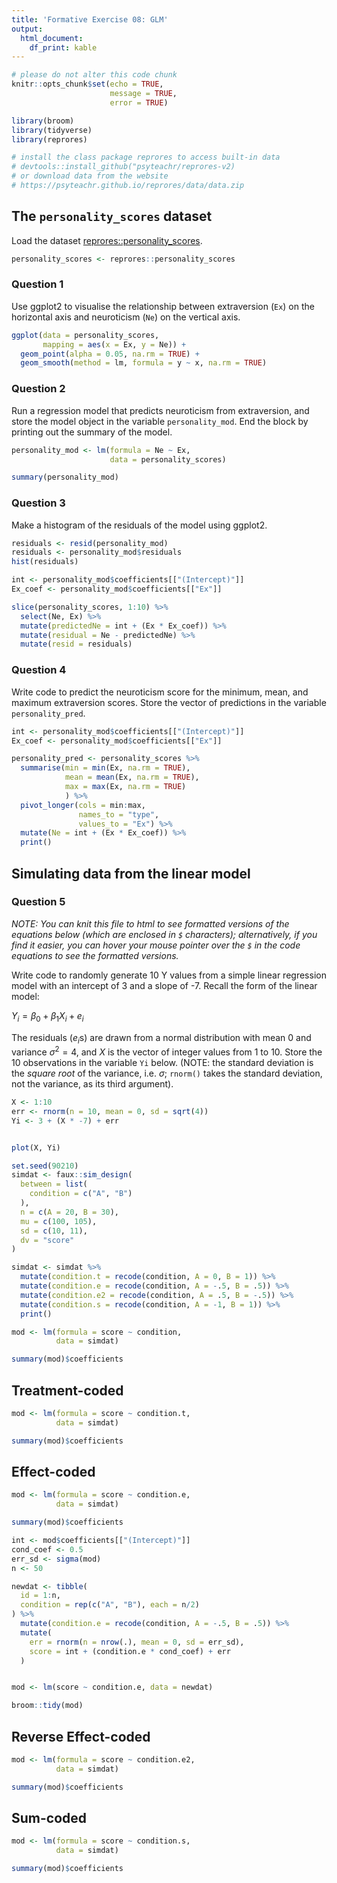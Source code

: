 ```yaml
---
title: 'Formative Exercise 08: GLM'
output: 
  html_document:
    df_print: kable
---
```


```r
# please do not alter this code chunk
knitr::opts_chunk$set(echo = TRUE,
                      message = TRUE, 
                      error = TRUE)

library(broom)
library(tidyverse)
library(reprores)

# install the class package reprores to access built-in data
# devtools::install_github("psyteachr/reprores-v2)
# or download data from the website
# https://psyteachr.github.io/reprores/data/data.zip
```

## The `personality_scores` dataset

Load the dataset [reprores::personality_scores](https://psyteachr.github.io/reprores/data/personality_scores.csv).

```r
personality_scores <- reprores::personality_scores
```


### Question 1

Use ggplot2 to visualise the relationship between extraversion (`Ex`) on the horizontal axis and neuroticism (`Ne`) on the vertical axis. 

```r
ggplot(data = personality_scores,
       mapping = aes(x = Ex, y = Ne)) +
  geom_point(alpha = 0.05, na.rm = TRUE) +
  geom_smooth(method = lm, formula = y ~ x, na.rm = TRUE)
```


### Question 2

Run a regression model that predicts neuroticism from extraversion, and store the model object in the variable `personality_mod`.  End the block by printing out the summary of the model.

```r
personality_mod <- lm(formula = Ne ~ Ex, 
                      data = personality_scores)

summary(personality_mod)
```



### Question 3

Make a histogram of the residuals of the model using ggplot2.

```r
residuals <- resid(personality_mod)
residuals <- personality_mod$residuals
hist(residuals)
```


```r
int <- personality_mod$coefficients[["(Intercept)"]]
Ex_coef <- personality_mod$coefficients[["Ex"]]

slice(personality_scores, 1:10) %>%
  select(Ne, Ex) %>%
  mutate(predictedNe = int + (Ex * Ex_coef)) %>%
  mutate(residual = Ne - predictedNe) %>%
  mutate(resid = residuals)
```


### Question 4

Write code to predict the neuroticism score for the minimum, mean, and maximum  extraversion scores.  Store the vector of predictions in the variable `personality_pred`.

```r
int <- personality_mod$coefficients[["(Intercept)"]]
Ex_coef <- personality_mod$coefficients[["Ex"]]

personality_pred <- personality_scores %>%
  summarise(min = min(Ex, na.rm = TRUE),
            mean = mean(Ex, na.rm = TRUE),
            max = max(Ex, na.rm = TRUE)
            ) %>%
  pivot_longer(cols = min:max,
               names_to = "type",
               values_to = "Ex") %>%
  mutate(Ne = int + (Ex * Ex_coef)) %>%
  print()
```


## Simulating data from the linear model

### Question 5

*NOTE: You can knit this file to html to see formatted versions of the equations below (which are enclosed in `$` characters); alternatively, if you find it easier, you can hover your mouse pointer over the `$` in the code equations to see the formatted versions.* 

Write code to randomly generate 10 Y values from a simple linear regression model with an intercept of 3 and a slope of -7.  Recall the form of the linear model:

$Y_i = \beta_0 + \beta_1 X_i + e_i$

The residuals ($e_i$s) are drawn from a normal distribution with mean 0 and variance $\sigma^2 = 4$, and $X$ is the vector of integer values from 1 to 10. Store the 10 observations in the variable `Yi` below. (NOTE: the standard deviation is the *square root* of the variance, i.e. $\sigma$; `rnorm()` takes the standard deviation, not the variance, as its third argument).

```r
X <- 1:10
err <- rnorm(n = 10, mean = 0, sd = sqrt(4))
Yi <- 3 + (X * -7) + err


plot(X, Yi)
```

```r
set.seed(90210)
simdat <- faux::sim_design(
  between = list(
    condition = c("A", "B")
  ),
  n = c(A = 20, B = 30),
  mu = c(100, 105),
  sd = c(10, 11),
  dv = "score"
)
```

```r
simdat <- simdat %>%
  mutate(condition.t = recode(condition, A = 0, B = 1)) %>%
  mutate(condition.e = recode(condition, A = -.5, B = .5)) %>%
  mutate(condition.e2 = recode(condition, A = .5, B = -.5)) %>%
  mutate(condition.s = recode(condition, A = -1, B = 1)) %>%
  print()
```



```r
mod <- lm(formula = score ~ condition,
          data = simdat)

summary(mod)$coefficients
```

## Treatment-coded
```r
mod <- lm(formula = score ~ condition.t,
          data = simdat)

summary(mod)$coefficients
```
## Effect-coded
```r
mod <- lm(formula = score ~ condition.e,
          data = simdat)

summary(mod)$coefficients
```

```r
int <- mod$coefficients[["(Intercept)"]]
cond_coef <- 0.5
err_sd <- sigma(mod)
n <- 50

newdat <- tibble(
  id = 1:n,
  condition = rep(c("A", "B"), each = n/2)
) %>%
  mutate(condition.e = recode(condition, A = -.5, B = .5)) %>%
  mutate(
    err = rnorm(n = nrow(.), mean = 0, sd = err_sd),
    score = int + (condition.e * cond_coef) + err
  )


mod <- lm(score ~ condition.e, data = newdat)

broom::tidy(mod)
```



## Reverse Effect-coded
```r
mod <- lm(formula = score ~ condition.e2,
          data = simdat)

summary(mod)$coefficients
```

## Sum-coded
```r
mod <- lm(formula = score ~ condition.s,
          data = simdat)

summary(mod)$coefficients
```
